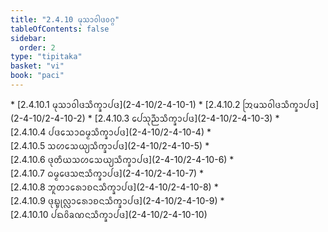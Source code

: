 ```yaml
---
title: "2.4.10 ᨾᩩᩈᩣᩅᩤᨴᩅᨣ᩠ᨣ"
tableOfContents: false
sidebar:
  order: 2
type: "tipitaka"
basket: "vi"
book: "paci"
---
```



<DynamicBreadcrumb />



<TableOfContents book="paci" section="2.4.10">
* [2.4.10.1 ᨾᩩᩈᩣᩅᩤᨴᩈᩥᨠ᩠ᨡᩣᨸᨴ](2-4-10/2-4-10-1)
* [2.4.10.2 ᩒᨾᩈᩅᩤᨴᩈᩥᨠ᩠ᨡᩣᨸᨴ](2-4-10/2-4-10-2)
* [2.4.10.3 ᨸᩮᩈᩩᨬ᩠ᨬᩈᩥᨠ᩠ᨡᩣᨸᨴ](2-4-10/2-4-10-3)
* [2.4.10.4 ᨸᨴᩈᩮᩣᨵᨾ᩠ᨾᩈᩥᨠ᩠ᨡᩣᨸᨴ](2-4-10/2-4-10-4)
* [2.4.10.5 ᩈᩉᩈᩮᨿ᩠ᨿᩈᩥᨠ᩠ᨡᩣᨸᨴ](2-4-10/2-4-10-5)
* [2.4.10.6 ᨴᩩᨲᩥᨿᩈᩉᩈᩮᨿ᩠ᨿᩈᩥᨠ᩠ᨡᩣᨸᨴ](2-4-10/2-4-10-6)
* [2.4.10.7 ᨵᨾ᩠ᨾᨴᩮᩈᨶᩣᩈᩥᨠ᩠ᨡᩣᨸᨴ](2-4-10/2-4-10-7)
* [2.4.10.8 ᨽᩪᨲᩣᩁᩮᩣᨧᨶᩈᩥᨠ᩠ᨡᩣᨸᨴ](2-4-10/2-4-10-8)
* [2.4.10.9 ᨴᩩᨭ᩠ᨮᩩᩃᩖᩣᩁᩮᩣᨧᨶᩈᩥᨠ᩠ᨡᩣᨸᨴ](2-4-10/2-4-10-9)
* [2.4.10.10 ᨸᨳᩅᩦᨡᨱᨶᩈᩥᨠ᩠ᨡᩣᨸᨴ](2-4-10/2-4-10-10)
</TableOfContents>